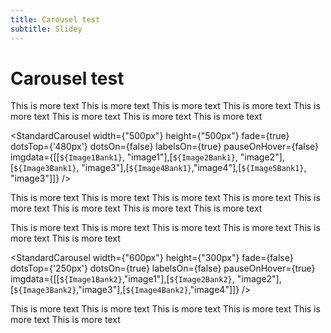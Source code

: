 ```yaml
---
title: Carousel test
subtitle: Slidey
---
```





# Carousel test
This is more text This is more text This is more text This is more text This is more text This is more text This is more text
This is more text

<StandardCarousel width={"500px"} height={"500px"} fade={true} dotsTop={'480px'} dotsOn={false} labelsOn={true} pauseOnHover={false} imgdata={[[`${Image1Bank1}`, "image1"],[`${Image2Bank1}`, "image2"],[`${Image3Bank1}`, "image3"],[`${Image4Bank1}`,"image4"],[`${Image5Bank1}`, "image3"]]} />

This is more text This is more text This is more text This is more text This is more text This is more text This is more text
This is more text



This is more text This is more text This is more text This is more text This is more text This is more text


<StandardCarousel width={"600px"} height={"300px"} fade={false} dotsTop={'250px'} dotsOn={true} labelsOn={false} pauseOnHover={true} imgdata={[[`${Image1Bank2}`,"image1"],[`${Image2Bank2}`, "image2"],[`${Image3Bank2}`,"image3"],[`${Image4Bank2}`,"image4"]]} />

This is more text This is more text This is more text This is more text This is more text This is more text
